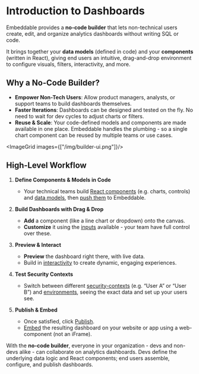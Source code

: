 # Introduction to Dashboards

Embeddable provides a **no-code builder** that lets non-technical users create, edit, and organize analytics dashboards without writing SQL or code. 

It brings together your **data models** (defined in code) and your **components** (written in React), giving end users an intuitive, drag-and-drop environment to configure visuals, filters, interactivity, and more.

## Why a No-Code Builder?

- **Empower Non-Tech Users**: Allow product managers, analysts, or support teams to build dashboards themselves.  
- **Faster Iterations**: Dashboards can be designed and tested on the fly. No need to wait for dev cycles to adjust charts or filters.  
- **Reuse & Scale**: Your code-defined models and components are made available in one place. Embeddable handles the plumbing - so a single chart component can be reused by multiple teams or use cases.

<ImageGrid images={["/img/builder-ui.png"]}/>

## High-Level Workflow

1. **Define Components & Models in Code**  
   - Your technical teams build [React components](/development/defining-components) (e.g. charts, controls) and [data models](/data-modeling/introduction), then [push them](/development/pushing-code) to Embeddable.  

2. **Build Dashboards with Drag & Drop**  
   - **Add** a component (like a line chart or dropdown) onto the canvas.  
   - **Customize** it using the [inputs](/development/defining-components#configure-in-embts) available - your team have full control over these.

4. **Preview & Interact**  
   - **Preview** the dashboard right there, with live data. 
   - Build in [interactivity](/dashboards/interactivity) to create dynamic, engaging experiences.   

5. **Test Security Contexts**  
   - Switch between different [security-contexts](/data-modeling/row-level-security#testing-security-contexts-in-embeddable) (e.g. “User A” or “User B”) and [environments](/data/environments), seeing the exact data and set up your users see. 

6. **Publish & Embed**  
   - Once satisfied, click [Publish](/dashboards/publishing). 
   - [Embed](/deployment/embedding) the resulting dashboard on your website or app using a web-component (not an iFrame).

With the **no-code builder**, everyone in your organization - devs and non-devs alike - can collaborate on analytics dashboards. Devs define the underlying data logic and React components; end users assemble, configure, and publish dashboards. 